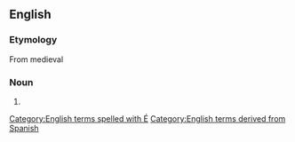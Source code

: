 {{wikipedia}}
==English==

===Etymology===
From medieval {{etyl|es}} {{term|lang=es|auto de fé||act of faith}}

===Noun===
{{en-noun|autos de fé}}

# {{alternative spelling of|[[auto de fe]]}}

[[Category:English terms spelled with É]]
[[Category:English terms derived from Spanish]]